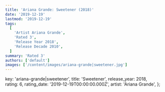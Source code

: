 ```yaml
---
title: 'Ariana Grande: Sweetener (2018)'
date: '2019-12-19'
lastmod: '2019-12-19'
tags:
  [
    'Artist Ariana Grande',
    'Rated 3',
    'Release Year 2018',
    'Release Decade 2010',
  ]
summary: 'Rated 3'
authors: ['default']
images: ['/content/images/ariana-grande|sweetener.jpg']
---
```


  key: 'ariana-grande|sweetener',
  title: 'Sweetener',
  release_year: 2018,
  rating: 6,
  rating_date: '2019-12-19T00:00:00.000Z',
  artist: 'Ariana Grande',
};

<MusicRating data={data} />
